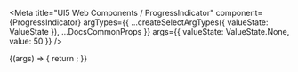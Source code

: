 
<Meta
  title="UI5 Web Components / ProgressIndicator"
  component={ProgressIndicator}
  argTypes={{
    ...createSelectArgTypes({ valueState: ValueState }),
    ...DocsCommonProps
  }}
  args={{
    valueState: ValueState.None,
    value: 50
  }}
/>

<DocsHeader />

<Canvas>
  <Story name="Default">
    {(args) => {
      return <ProgressIndicator {...args} />;
    }}
  </Story>
</Canvas>

<ArgsTable story="." />
